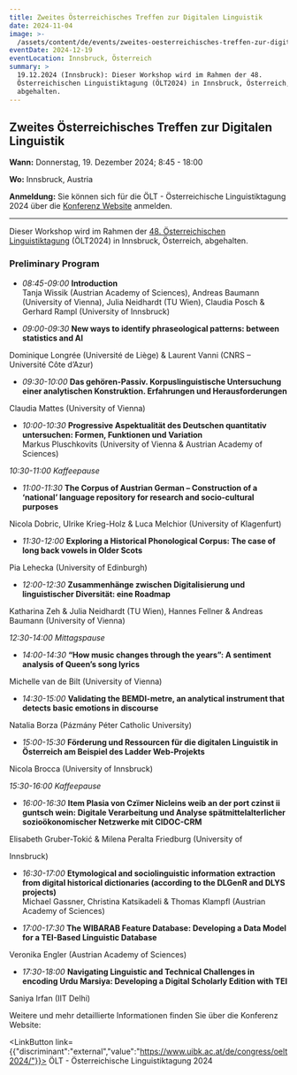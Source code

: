 ```yaml
---
title: Zweites Österreichisches Treffen zur Digitalen Linguistik
date: 2024-11-04
image: >-
  /assets/content/de/events/zweites-oesterreichisches-treffen-zur-digitalen-linguistik/image.png
eventDate: 2024-12-19
eventLocation: Innsbruck, Österreich
summary: >
  19.12.2024 (Innsbruck): Dieser Workshop wird im Rahmen der 48.
  Österreichischen Linguistiktagung (ÖLT2024) in Innsbruck, Österreich,
  abgehalten.
---
```

## **Zweites Österreichisches Treffen zur Digitalen Linguistik**

**Wann:** Donnerstag, 19. Dezember 2024; 8:45 - 18:00

**Wo:** Innsbruck, Austria

**Anmeldung:** Sie können sich für die ÖLT - Österreichische Linguistiktagung 2024 über die [Konferenz Website](https://www.uibk.ac.at/de/congress/oelt2024/anmeldung/) anmelden.

---

Dieser Workshop wird im Rahmen der [48. Österreichischen Linguistiktagung](https://www.uibk.ac.at/de/congress/oelt2024/) (ÖLT2024) in Innsbruck, Österreich, abgehalten.

### **Preliminary Program**

* *08:45-09:00* **Introduction**\
  Tanja Wissik (Austrian Academy of Sciences), Andreas Baumann (University of Vienna), Julia Neidhardt (TU Wien), Claudia Posch & Gerhard Rampl (University of Innsbruck)



* *09:00-09:30* **New ways to identify phraseological patterns: between statistics and AI**

Dominique Longrée (Université de Liège) & Laurent Vanni (CNRS – Université Côte d’Azur)

* *09:30-10:00* **Das gehören-Passiv. Korpuslinguistische Untersuchung einer analytischen Konstruktion. Erfahrungen und Herausforderungen**

Claudia Mattes (University of Vienna)



* *10:00-10:30* **Progressive Aspektualität des Deutschen quantitativ untersuchen: Formen, Funktionen und Variation** \
  Markus Pluschkovits (University of Vienna & Austrian Academy of Sciences)



*10:30-11:00 Kaffeepause*



* *11:00-11:30* **The Corpus of Austrian German – Construction of a ‘national’ language repository for research and socio-cultural purposes** 

Nicola Dobric, Ulrike Krieg-Holz & Luca Melchior (University of Klagenfurt)



* *11:30-12:00* **Exploring a Historical Phonological Corpus: The case of long back vowels in Older Scots** 

Pia Lehecka (University of Edinburgh)



* *12:00-12:30* **Zusammenhänge zwischen Digitalisierung und linguistischer Diversität: eine Roadmap**

Katharina Zeh & Julia Neidhardt (TU Wien), Hannes Fellner & Andreas Baumann (University of Vienna)



*12:30-14:00 Mittagspause*



* *14:00-14:30* **“How music changes through the years”: A sentiment analysis of Queen’s song lyrics**

Michelle van de Bilt (University of Vienna)



* *14:30-15:00* **Validating the BEMDI-metre, an analytical instrument that detects basic emotions in discourse**

Natalia Borza (Pázmány Péter Catholic University)



* *15:00-15:30* **Förderung und Ressourcen für die digitalen Linguistik in Österreich am Beispiel des Ladder Web-Projekts**

Nicola Brocca (University of Innsbruck)



*15:30-16:00 Kaffeepause*



* *16:00-16:30* **Item Plasia von Czïmer Nicleins weib an der port czinst ii guntsch wein: Digitale Verarbeitung und Analyse spätmittelalterlicher sozioökonomischer Netzwerke mit CIDOC-CRM**

Elisabeth Gruber-Tokić & Milena Peralta Friedburg (University of

Innsbruck)



* *16:30-17:00* **Etymological and sociolinguistic information extraction from digital historical dictionaries (according to the DLGenR and DLYS projects)**\
  Michael Gassner, Christina Katsikadeli & Thomas Klampfl (Austrian Academy of Sciences)



* *17:00-17:30* **The WIBARAB Feature Database: Developing a Data Model for a TEI-Based Linguistic Database**

Veronika Engler (Austrian Academy of Sciences)



* *17:30-18:00* **Navigating Linguistic and Technical Challenges in encoding Urdu Marsiya: Developing a Digital Scholarly Edition with TEI**

Saniya Irfan (IIT Delhi)



Weitere und mehr detaillierte Informationen finden Sie über die Konferenz Website:

<LinkButton link={{"discriminant":"external","value":"https://www.uibk.ac.at/de/congress/oelt2024/"}}>
  ÖLT - Österreichische Linguistiktagung 2024
</LinkButton>
